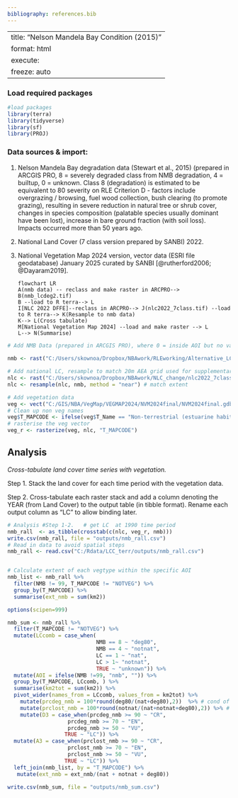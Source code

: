 ```yaml
---
bibliography: references.bib
---
```


---
title: "Nelson Mandela Bay Condition (2015)"
format: html
execute:
  freeze: auto
---

### Load required packages

```r
#load packages   
library(terra)  
library(tidyverse) 
library(sf) 
library(PROJ) 
```

### Data sources & import:

1.  Nelson Mandela Bay degradation data (Stewart et al., 2015) (prepared in ARCGIS PRO, 8 = severely degraded class from NMB degradation, 4 = builtup, 0 = unknown. Class 8 (degradation) is estimated to be equivalent to 80 severity on RLE Criterion D - factors include overgrazing / browsing, fuel wood collection, bush clearing (to promote grazing), resulting in severe reduction in natural tree or shrub cover, changes in species composition (palatable species usually dominant have been lost), increase in bare ground fraction (with soil loss). Impacts occurred more than 50 years ago.

2.  National Land Cover (7 class version prepared by SANBI) 2022.

3.  National Vegetation Map 2024 version, vector data (ESRI file geodatabase) January 2025 curated by SANBI [@rutherford2006; @Dayaram2019].

    ```mermaid
    flowchart LR
    A(nmb data) -- reclass and make raster in ARCPRO--> B(nmb_lcdeg2.tif)
    B --load to R terra--> L
    I[NLC 2022 DFFE]--reclass in ARCPRO--> J(nlc2022_7class.tif) --load to R terra--> K(Resample to nmb data)
    K--> L(Cross tabulate)
    M[National Vegetation Map 2024] --load and make raster --> L
    L--> N(Summarise)
    ```

```r
# Add NMB Data (prepared in ARCGIS PRO), where 0 = inside AOI but no value assigned, 8 = severely degraded 80%) (ignore value 4 as this is built up areas and national land cover is judged to be a better source of extent data). 
 
nmb <- rast("C:/Users/skownoa/Dropbox/NBAwork/RLEworking/Alternative_LC_DEG/nmb_lcdeg2.tif")

# Add national LC, resample to match 20m AEA grid used for supplementary analysis
nlc <- rast("C:/Users/skownoa/Dropbox/NBAwork/NLC_change/nlc2022_7class.tif" )
nlc <- resample(nlc, nmb, method = "near") # match extent 

# Add vegetation data  
veg <- vect("C:/GIS/NBA/VegMap/VEGMAP2024/NVM2024final/NVM2024final.gdb", "NVM2024Final_IEM5_12_07012025")  
# Clean up non veg names 
veg$T_MAPCODE <- ifelse(veg$T_Name == "Non-terrestrial (estuarine habitat)" | veg$T_Name == "Non-terrestrial (Aquatic)", "NOTVEG", veg$T_MAPCODE)   
# rasterise the veg vector 
veg_r <- rasterize(veg, nlc, "T_MAPCODE")  
```

## Analysis

*Cross-tabulate land cover time series with vegetation.*

Step 1. Stack the land cover for each time period with the vegetation data.

Step 2. Cross-tabulate each raster stack and add a column denoting the YEAR (from Land Cover) to the output table (in tibble format). Rename each output column as "LC" to allow binding later.

```r
# Analysis #Step 1-2.   # get LC  at 1990 time period 
nmb_rall  <- as_tibble(crosstab(c(nlc, veg_r, nmb)))   
write.csv(nmb_rall, file = "outputs/nmb_rall.csv")
# Read in data to avoid spatial steps
nmb_rall <- read.csv("C:/Rdata/LCC_terr/outputs/nmb_rall.csv")


# Calculate extent of each vegtype within the specific AOI 
nmb_list <- nmb_rall %>%
  filter(NMB != 99, T_MAPCODE != "NOTVEG") %>%
  group_by(T_MAPCODE) %>%
  summarise(ext_nmb = sum(km2))

options(scipen=999)

nmb_sum <- nmb_rall %>%
  filter(T_MAPCODE != "NOTVEG") %>%
  mutate(LCcomb = case_when(
                            NMB == 8 ~ "deg80",
                            NMB == 4 ~ "notnat",
                            LC == 1 ~ "nat",
                            LC > 1~ "notnat", 
                            TRUE ~ "unknown")) %>%
  mutate(AOI = ifelse(NMB !=99, "nmb", "")) %>%
  group_by(T_MAPCODE, LCcomb, ) %>%
  summarise(km2tot = sum(km2)) %>%
  pivot_wider(names_from = LCcomb, values_from = km2tot) %>%
    mutate(prcdeg_nmb = 100*round(deg80/(nat+deg80),2))  %>% # cond of remnants (D1)
    mutate(prclost_nmb = 100*round(notnat/(nat+notnat+deg80),2)) %>% # ext of remnants (A3)
    mutate(D3 = case_when(prcdeg_nmb >= 90 ~ "CR",
                   prcdeg_nmb >= 70 ~ "EN",
                   prcdeg_nmb >= 50 ~ "VU",
                  TRUE ~ "LC")) %>%
  mutate(A3 = case_when(prclost_nmb >= 90 ~ "CR",
                   prclost_nmb >= 70 ~ "EN",
                   prclost_nmb >= 50 ~ "VU",
                  TRUE ~ "LC")) %>%
  left_join(nmb_list, by = "T_MAPCODE") %>%
   mutate(ext_nmb = ext_nmb/(nat + notnat + deg80))

write.csv(nmb_sum, file = "outputs/nmb_sum.csv")
  
```

